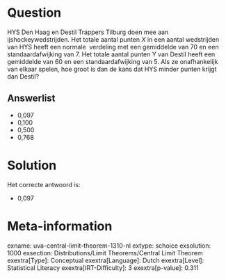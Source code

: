 Question
========

HYS Den Haag en Destil Trappers Tilburg doen mee aan
ijshockeywedstrijden. Het totale aantal punten *X* in een aantal
wedstrijden van HYS heeft een normale  verdeling met een gemiddelde van
70 en een standaardafwijking van 7. Het totale aantal punten Y van
Destil heeft een gemiddelde van 60 en een standaardafwijking van 5. Als
ze onafhankelijk van elkaar spelen, hoe groot is dan de kans dat HYS
minder punten krijgt dan Destil?

Answerlist
----------

* 0,097
* 0,100
* 0,500
* 0,768

Solution
========

Het correcte antwoord is: 

* 0,097

Meta-information
================
exname: uva-central-limit-theorem-1310-nl
extype: schoice
exsolution: 1000
exsection: Distributions/Limit Theorems/Central Limit Theorem
exextra[Type]: Conceptual
exextra[Language]: Dutch
exextra[Level]: Statistical Literacy
exextra[IRT-Difficulty]: 3
exextra[p-value]: 0.311
